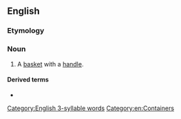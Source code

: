 ==English==

===Etymology===
{{compound|en|hand|basket}}

===Noun===
{{en-noun}}

# A [[basket]] with a [[handle]].

====Derived terms====
* {{l|en|to hell in a handbasket}}

[[Category:English 3-syllable words]]
[[Category:en:Containers]]